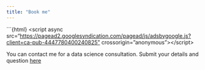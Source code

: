 ```yaml
---
title: "Book me"
---
```


\`\`\`{html} \<script async src="[https://pagead2.googlesyndication.com/pagead/js/adsbygoogle.js?client=ca-pub-4447780400240825"](https://pagead2.googlesyndication.com/pagead/js/adsbygoogle.js?client=ca-pub-4447780400240825%22) crossorigin="anonymous"\>\</script\>

You can contact me for a data science consultation. Submit your details and question [here](https://docs.google.com/forms/d/1ZXkES5edmkWEk4TTMe3394bHUjJD_VBVvBV3rVyO6V0/edit "Book me online")

## 
